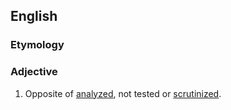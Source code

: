 ==English==

===Etymology===
{{prefix|un|analyzed|lang=en}}

===Adjective===
{{en-adj}}

# Opposite of [[analyzed]], not tested or [[scrutinized]].
